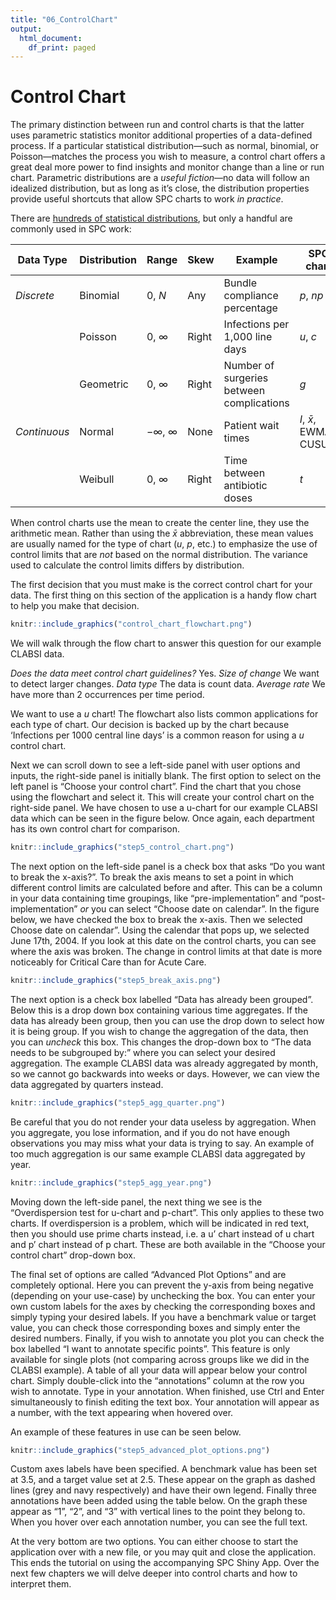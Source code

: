 ```yaml
---
title: "06_ControlChart"
output:
  html_document:
    df_print: paged
---
```


# Control Chart {#control_chart}

The primary distinction between run and control charts is that the latter uses parametric statistics monitor additional properties of a data-defined process. If a particular statistical distribution---such as normal, binomial, or Poisson---matches the process you wish to measure, a control chart offers a great deal more power to find insights and monitor change than a line or run chart. Parametric distributions are a *useful fiction*---no data will follow an idealized distribution, but as long as it's close, the distribution properties provide useful shortcuts that allow SPC charts to work *in practice*.

There are [hundreds of statistical distributions](https://en.wikipedia.org/wiki/List_of_probability_distributions), but only a handful are commonly used in SPC work:  

| Data Type | Distribution | Range | Skew | Example | SPC chart |
| --------- | ------------ | ----- | ---- | ------- | --------- |
| *Discrete* | Binomial | 0, $N$ | Any | Bundle compliance percentage | *p*, *np* | 
| | Poisson | 0, $\infty$ | Right | Infections per 1,000 line days | *u*, *c* | 
| | Geometric | 0, $\infty$ | Right | Number of surgeries between complications | *g* | 
| *Continuous* | Normal | $-\infty$, $\infty$ | None | Patient wait times | *I*, $\bar{x}$, EWMA, CUSUM | 
| | Weibull | 0, $\infty$ | Right | Time between antibiotic doses | *t* | 

When control charts use the mean to create the center line, they use the arithmetic mean. Rather than using the $\bar{x}$ abbreviation, these mean values are usually named for the type of chart (*u*, *p*, etc.) to emphasize the use of control limits that are *not* based on the normal distribution. The variance used to calculate the control limits differs by distribution.   

The first decision that you must make is the correct control chart for your data. The first thing on this section of the application is a handy flow chart to help you make that decision. 

```r
knitr::include_graphics("control_chart_flowchart.png")
```

We will walk through the flow chart to answer this question for our example CLABSI data.

*Does the data meet control chart guidelines?* Yes.
*Size of change* We want to detect larger changes. 
*Data type* The data is count data. 
*Average rate* We have more than 2 occurrences per time period. 

We want to use a *u* chart! The flowchart also lists common applications for each type of chart. Our decision is backed up by the chart because 'Infections per 1000 central line days' is a common reason for using a *u* control chart. 

Next we can scroll down to see a left-side panel with user options and inputs, the right-side panel is initially blank. The first option to select on the left panel is "Choose your control chart". Find the chart that you chose using the flowchart and select it. This will create your control chart on the right-side panel. We have chosen to use a u-chart for our example CLABSI data which can be seen in the figure below. Once again, each department has its own control chart for comparison. 

```r
knitr::include_graphics("step5_control_chart.png")
```

The next option on the left-side panel is a check box that asks "Do you want to break the x-axis?". To break the axis means to set a point in which different control limits are calculated before and after. This can be a column in your data containing time groupings, like "pre-implementation" and "post-implementation" *or* you can select "Choose date on calendar". In the figure below, we have checked the box to break the x-axis. Then we selected Choose date on calendar". Using the calendar that pops up, we selected June 17th, 2004. If you look at this date on the control charts, you can see where the axis was broken. The change in control limits at that date is more noticeably for Critical Care than for Acute Care. 

```r
knitr::include_graphics("step5_break_axis.png")
```

The next option is a check box labelled "Data has already been grouped". Below this is a drop down box containing various time aggregates. If the data has already been group, then you can use the drop down to select how it is being group. If you wish to change the aggregation of the data, then you can *uncheck* this box. This changes the drop-down box to "The data needs to be subgrouped by:" where you can select your desired aggregation. The example CLABSI data was already aggregated by month, so we cannot go backwards into weeks or days. However, we can view the data aggregated by quarters instead.

```r
knitr::include_graphics("step5_agg_quarter.png")
```

Be careful that you do not render your data useless by aggregation. When you aggregate, you lose information, and if you do not have enough observations you may miss what your data is trying to say. An example of too much aggregation is our same example CLABSI data aggregated by year. 

```r
knitr::include_graphics("step5_agg_year.png")
```

Moving down the left-side panel, the next thing we see is the "Overdispersion test for u-chart and p-chart". This only applies to these two charts. If overdispersion is a problem, which will be indicated in red text, then you should use prime charts instead, i.e. a u' chart instead of u chart and p' chart instead of p chart. These are both available in the "Choose your control chart" drop-down box.

The final set of options are called "Advanced Plot Options" and are completely optional. Here you can prevent the y-axis from being negative (depending on your use-case) by unchecking the box. You can enter your own custom labels for the axes by checking the corresponding boxes and simply typing your desired labels. If you have a benchmark value or target value, you can check those corresponding boxes and simply enter the desired numbers. Finally, if you wish to annotate you plot you can check the box labelled "I want to annotate specific points". This feature is only available for single plots (not comparing across groups like we did in the CLABSI example). A table of all your data will appear below your control chart. Simply double-click into the "annotations" column at the row you wish to annotate. Type in your annotation. When finished, use Ctrl and Enter simultaneously to finish editing the text box. Your annotation will appear as a number, with the text appearing when hovered over. 

An example of these features in use can be seen below. 

```r
knitr::include_graphics("step5_advanced_plot_options.png")
```

Custom axes labels have been specified. A benchmark value has been set at 3.5, and a target value set at 2.5. These appear on the graph as dashed lines (grey and navy respectively) and have their own legend. Finally three annotations have been added using the table below. On the graph these appear as "1", "2", and "3" with vertical lines to the point they belong to. When you hover over each annotation number, you can see the full text. 

At the very bottom are two options. You can either choose to start the application over with a new file, or you may quit and close the application. This ends the tutorial on using the accompanying SPC Shiny App. Over the next few chapters we will delve deeper into control charts and how to interpret them. 